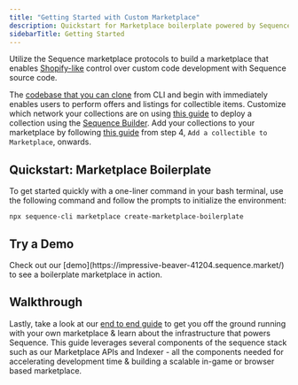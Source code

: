 ```yaml
---
title: "Getting Started with Custom Marketplace"
description: Quickstart for Marketplace boilerplate powered by Sequence stack for web3 gaming.
sidebarTitle: Getting Started
---
```




Utilize the Sequence marketplace protocols to build a marketplace that enables [Shopify-like](https://www.shopify.com/) control over custom code development with Sequence source code. 

The [codebase that you can clone](https://github.com/0xsequence/marketplace-boilerplate) from CLI and begin with immediately enables users to perform offers and listings for collectible items. Customize which network your collections are on using [this guide](/solutions/collectibles/contracts/deploy-an-item-collection) to deploy a collection using the [Sequence Builder](https://sequence.build). Add your collections to your marketplace by following [this guide](/solutions/marketplaces/white-label-marketplace/guide) from step 4, `Add a collectible to Marketplace`, onwards.

## Quickstart: Marketplace Boilerplate 

To get started quickly with a one-liner command in your bash terminal, use the following command and follow the prompts to initialize the environment:

```shell
npx sequence-cli marketplace create-marketplace-boilerplate
```

## Try a Demo

<Note>
Check out our [demo](https://impressive-beaver-41204.sequence.market/) to see a boilerplate marketplace in action.
</Note>

## Walkthrough
Lastly, take a look at our [end to end guide](/guides/custom-marketplace) to get you off the ground running with your own marketplace & learn about the infrastructure that powers Sequence. This guide leverages several components of the sequence stack such as our Marketplace APIs and Indexer - all the components needed for accelerating development time & building a scalable in-game or browser based marketplace.
